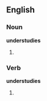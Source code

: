==English==

===Noun===
'''understudies'''

# {{plural of|[[understudy]]}}

===Verb===
'''understudies'''

# {{third-person singular of|[[understudy]]}}